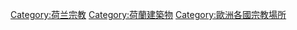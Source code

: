 {{Commons category|Religious buildings in the Netherlands}}

[[Category:荷兰宗教|Category:荷兰宗教]]
[[Category:荷蘭建築物|Category:荷蘭建築物]]
[[Category:歐洲各國宗教場所|Category:歐洲各國宗教場所]]
